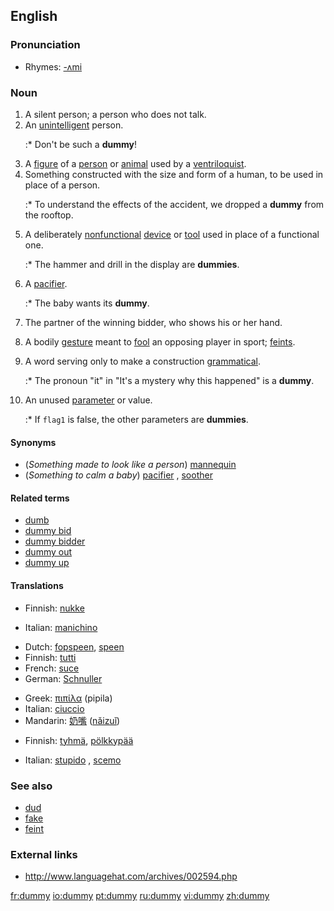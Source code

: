 ==English==

===Pronunciation===
*Rhymes: [[Rhymes:English:-ʌmi|-ʌmi]]

===Noun===
{{en-noun|dummies}}

# A silent person; a person who does not talk.
# An [[unintelligent]] person.
#:* Don't be such a '''dummy'''!
# A [[figure]] of a [[person]] or [[animal]] used by a [[ventriloquist]].
# Something constructed with the size and form of a human, to be used in place of a person.
#:* To understand the effects of the accident, we dropped a '''dummy''' from the rooftop.
# A deliberately [[nonfunctional]] [[device]] or [[tool]] used in place of a functional one.
#:* The hammer and drill in the display are '''dummies'''.
# {{context|Australia|UK}} A [[pacifier]].
#:* The baby wants its '''dummy'''.
# {{bridge}} The partner of the winning bidder, who shows his or her hand.
# <!--Dialect?--> A bodily [[gesture]] meant to [[fool]] an opposing player in sport; [[feint]]s.
# {{linguistics}} A word serving only to make a construction [[grammatical]].
#:* The pronoun "it" in "It's a mystery why this happened" is a '''dummy'''.
# {{complang}} An unused [[parameter]] or value.
#:* If <code>flag1</code> is false, the other parameters are '''dummies'''.

====Synonyms====
*(''Something made to look like a person'') [[mannequin]]
*(''Something to calm a baby'') [[pacifier]] {{italbrac|US}}, [[soother]] {{italbrac|Canada}}

====Related terms====
*[[dumb]]
*[[dummy bid]]
*[[dummy bidder]]
*[[dummy out]]
*[[dummy up]]

====Translations====
{{trans-top|something constructed with the size and form of a human}}
*Finnish: [[nukke]]
{{trans-mid}}
*Italian: [[manichino]] {{m}}
{{trans-bottom}}

{{trans-top|for a baby}}
*Dutch: [[fopspeen]], [[speen]] {{m}}
*Finnish: [[tutti]]
*French: [[suce]]
*German: [[Schnuller]] {{m}}
{{trans-mid}}
*Greek: [[πιπίλα]] (pipila) {{f}}
*Italian: [[ciuccio]] {{m}}
*Mandarin: [[奶嘴]] ([[nǎizuǐ]])
{{trans-bottom}}

{{trans-top|an unintelligent person}}
*Finnish: [[tyhmä]], [[pölkkypää]]
{{trans-mid}}
*Italian: [[stupido]] {{m}}, [[it|scemo]] {{m}}
{{trans-bottom}}

===See also===
*[[dud]]
*[[fake]]
*[[feint]]

===External links===
*http://www.languagehat.com/archives/002594.php

[[fr:dummy]]
[[io:dummy]]
[[pt:dummy]]
[[ru:dummy]]
[[vi:dummy]]
[[zh:dummy]]